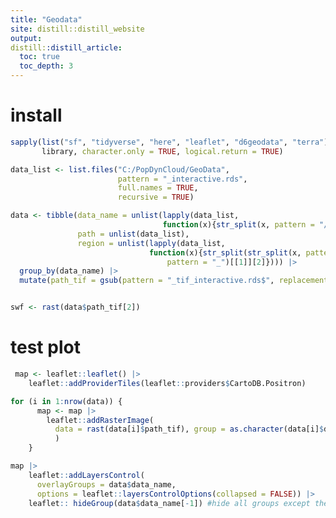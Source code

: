 ```yaml
---
title: "Geodata"
site: distill::distill_website
output:
distill::distill_article:
  toc: true
  toc_depth: 3
---
```


# install

```r
sapply(list("sf", "tidyverse", "here", "leaflet", "d6geodata", "terra"), 
       library, character.only = TRUE, logical.return = TRUE)
```



```r
data_list <- list.files("C:/PopDynCloud/GeoData",
                        pattern = "_interactive.rds",
                        full.names = TRUE,
                        recursive = TRUE)

data <- tibble(data_name = unlist(lapply(data_list,
                                  function(x){str_split(x, pattern = "/")[[1]][6]})),
               path = unlist(data_list),
               region = unlist(lapply(data_list,
                               function(x){str_split(str_split(x, pattern = "/")[[1]][6], 
                                   pattern = "_")[[1]][2]}))) |> 
  group_by(data_name) |> 
  mutate(path_tif = gsub(pattern = "_tif_interactive.rds$", replacement = ".tif", x = path))


swf <- rast(data$path_tif[2])


```

# test plot

```r
 map <- leaflet::leaflet() |>
    leaflet::addProviderTiles(leaflet::providers$CartoDB.Positron)

for (i in 1:nrow(data)) {
      map <- map |> 
        leaflet::addRasterImage(
          data = rast(data[i]$path_tif), group = as.character(data[i]$data_name)
          )
    }

map |>
    leaflet::addLayersControl(
      overlayGroups = data$data_name,
      options = leaflet::layersControlOptions(collapsed = FALSE)) |>
    leaflet:: hideGroup(data$data_name[-1]) #hide all groups except the 1st one
```






